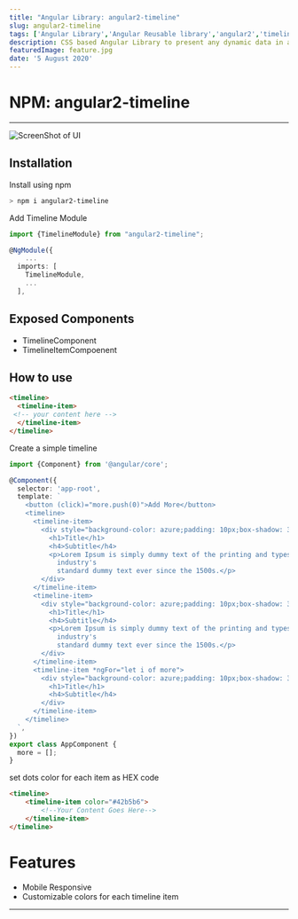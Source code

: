 ```yaml
---
title: "Angular Library: angular2-timeline"
slug: angular2-timeline
tags: ['Angular Library','Angular Reusable library','angular2','timeline','npm module']
description: CSS based Angular Library to present any dynamic data in a timeline view with customizable colors and item design.
featuredImage: feature.jpg
date: '5 August 2020'
---
```


# NPM: angular2-timeline
---

![ScreenShot of UI ](feature.jpg)


## Installation
Install using npm
```bash
> npm i angular2-timeline
```

Add Timeline Module
```typescript
import {TimelineModule} from "angular2-timeline";

@NgModule({
    ...
  imports: [
    TimelineModule,
    ...
  ],
```
## Exposed Components

- TimelineComponent
- TimelineItemCompoenent

## How to use
```html
<timeline>
  <timeline-item>
 <!-- your content here -->
  </timeline-item>
</timeline>
```
Create a simple timeline
```typescript
import {Component} from '@angular/core';

@Component({
  selector: 'app-root',
  template: `
    <button (click)="more.push(0)">Add More</button>
    <timeline>
      <timeline-item>
        <div style="background-color: azure;padding: 10px;box-shadow: 3px 3px 15px 3px #6565656b;">
          <h1>Title</h1>
          <h4>Subtitle</h4>
          <p>Lorem Ipsum is simply dummy text of the printing and typesetting industry. Lorem Ipsum has been the
            industry's
            standard dummy text ever since the 1500s.</p>
        </div>
      </timeline-item>
      <timeline-item>
        <div style="background-color: azure;padding: 10px;box-shadow: 3px 3px 15px 3px #6565656b;">
          <h1>Title</h1>
          <h4>Subtitle</h4>
          <p>Lorem Ipsum is simply dummy text of the printing and typesetting industry. Lorem Ipsum has been the
            industry's
            standard dummy text ever since the 1500s.</p>
        </div>
      </timeline-item>
      <timeline-item *ngFor="let i of more">
        <div style="background-color: azure;padding: 10px;box-shadow: 3px 3px 15px 3px #6565656b;">
          <h1>Title</h1>
          <h4>Subtitle</h4>
        </div>
      </timeline-item>
    </timeline>
  `,
})
export class AppComponent {
  more = [];
}
```

set dots color for each item as HEX code
```html
<timeline>
    <timeline-item color="#42b5b6">
        <!--Your Content Goes Here-->
    </timeline-item>
</timeline>
```

# Features
- Mobile Responsive
- Customizable colors for each timeline item

***



